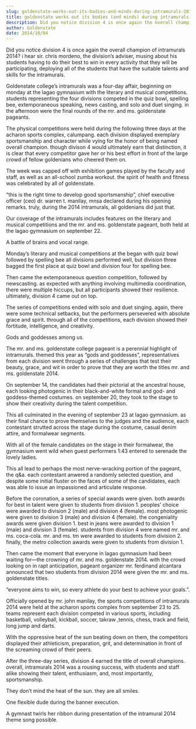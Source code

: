 ```yaml
---
slug: goldenstate-works-out-its-bodies-and-minds-during-intramurals-2014
title: goldenstate works out its bodies (and minds) during intramurals 2014
description: Did you notice division 4 is once again the overall champion of intramurals 2014? i...
author: Goldenstate
date: 2014/10/04
---
```


Did you notice division 4 is once again the overall champion of intramurals 2014? i hear sir. chris mordeno, the division’s adviser, musing about his students having to do their best to win in every activity that they will be participating, deploying all of the students that have the suitable talents and skills for the intramurals.

Goldenstate college’s intramurals was a four-day affair, beginning on monday at the lagao gymnasium with the literary and musical competitions. students representing the four divisions competed in the quiz bowl, spelling bee, extemporaneous speaking, news casting, and solo and duet singing. in the afternoon were the final rounds of the mr. and ms. goldenstate pageants.

The physical competitions were held during the following three days at the acharon sports complex, calumpang. each division displayed exemplary sportsmanship and character while vying for the honor of being named overall champion. though divison 4 would ultimately earn that distinction, it is clear that every competitor gave her or his best effort in front of the large crowd of fellow goldenians who cheered them on.

The week was capped off with exhibition games played by the faculty and staff, as well as an all-school zumba workout. the spirit of health and fitness was celebrated by all of goldenstate.

“this is the right time to develop good sportsmanship”, chief executive officer (ceo) dr. warren t. manilay, mnsa declared during his opening remarks. truly, during the 2014 intramurals, all goldenians did just that.

Our coverage of the intramurals includes features on the literary and musical competitions and the mr. and ms. goldenstate pageant, both held at the lagao gymnasium on september 22.

A battle of brains and vocal range.

Monday’s literary and musical competitions at the began with quiz bowl followed by spelling bee all divisions performed well, but division three bagged the first place at quiz bowl and division four for spelling bee.

Then came the extemporaneous question competition, followed by newscasting. as expected with anything involving multimedia coordination, there were multiple hiccups, but all participants showed their resilience. ultimately, division 4 came out on top.

The series of competitions ended with solo and duet singing. again, there were some technical setbacks, but the performers persevered with absolute grace and spirit. through all of the competitions, each division showed their fortitude, intelligence, and creativity.

Gods and goddesses among us.

The mr. and ms. goldenstate college pageant is a perennial highlight of intramurals. themed this year as “gods and goddesses”, representatives from each division went through a series of challenges that test their beauty, grace, and wit in order to prove that they are worth the titles mr. and ms. goldenstate 2014.

On september 14, the candidates had their pictorial at the ancestral house, each looking photogenic in their black-and-white formal and god- and goddess-themed costumes. on september 20, they took to the stage to show their creativity during the talent competition.

This all culminated in the evening of september 23 at lagao gymnasium. as their final chance to prove themselves to the judges and the audience, each contestant strutted across the stage during the costume, casual denim attire, and formalwear segments.

With all of the female candidates on the stage in their formalwear, the gymnasium went wild when guest performers 1:43 entered to serenade the lovely ladies.

This all lead to perhaps the most nerve-wracking portion of the pageant, the q&a. each contestant anwered a randomly selected question, and despite some initial fluster on the faces of some of the candidates, each was able to issue an impassioned and articulate response.

Before the coronation, a series of special awards were given. both awards for best in talent were given to students from division 1. peoples’ choice were awarded to division 2 (male) and division 4 (female). most photogenic were given to division 3 (male) and division 4 (female). the congeniality awards were given division 1. best in jeans were awarded to division 1 (male) and division 3 (female). students from division 4 were named mr. and ms. coca-cola. mr. and ms. tm were awarded to students from division 2. finally, the metro collection awards were given to students from division 1.

Then came the moment that everyone in lagao gymnasium had been waiting for—the crowning of mr. and ms. goldenstate 2014. with the crowd looking on in rapt anticipation, pageant organizer mr. ferdinand alcantara announced that two students from division 2014 were given the mr. and ms. goldenstate titles.

“everyone aims to win, so every athlete do your best to achieve your goals.”.

Officially opened by mr. john manilay, the sports competitions of intramurals 2014 were held at the acharon sports complex from september 23 to 25. teams represent each division competed in various sports, including basketball, volleyball, kickball, soccer, takraw ,tennis, chess, track and field, long jump and darts.

With the oppressive heat of the sun beating down on them, the competitors displayed their athleticism, preparation, grit, and determination in front of the screaming crowd of their peers.

After the three-day series, division 4 earned the title of overall champions. overall, intramurals 2014 was a rousing success, with students and staff alike showing their talent, enthusiasm, and, most importantly, sportsmanship.

They don’t mind the heat of the sun. they are all smiles.

One flexible dude during the banner execution.

A gymnast twirls her ribbon during presentation of the intramural 2014 theme song possible.